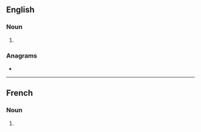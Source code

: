 ==English==

===Noun===
{{head|en|noun form}}

# {{plural of|en|accoutrement}}

===Anagrams===
* {{anagrams|en|a=acceemnorsttu|accouterments}}

----

==French==

===Noun===
{{head|fr|noun plural form|g=m}}

# {{plural of|fr|accoutrement}}